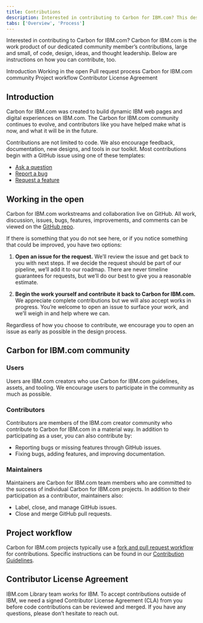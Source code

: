 ```yaml
---
title: Contributions
description: Interested in contributing to Carbon for IBM.com? This design system is the result of community contributions, large and small--of code, design, ideas, and guidance. Here's how you can contribute too.
tabs: ['Overview', 'Process']
---
```


<PageDescription>

Interested in contributing to Carbon for IBM.com? Carbon for IBM.com is the work product of our dedicated community member’s contributions, large and small, of code, design, ideas, and thought leadership. Below are instructions on how you can contribute, too.

</PageDescription>

<AnchorLinks>

<AnchorLink>Introduction</AnchorLink>
<AnchorLink>Working in the open</AnchorLink>
<AnchorLink>Pull request process</AnchorLink>
<AnchorLink>Carbon for IBM.com community</AnchorLink>
<AnchorLink>Project workflow</AnchorLink>
<AnchorLink>Contributor License Agreement</AnchorLink>

</AnchorLinks>


## Introduction

Carbon for IBM.com was created to build dynamic IBM web pages and digital experiences on IBM.com. The Carbon for IBM.com community continues to evolve, and contributors like you have helped make what is now, and what it will be in the future. 

Contributions are not limited to code. We also encourage feedback, documentation, new designs, and tools in our toolkit. Most contributions begin with a GitHub issue using one of these templates:

- [Ask a question](https://github.com/carbon-design-system/carbon-for-ibm-dotcom/issues/new?labels=question&template=question.md)
- [Report a bug](https://github.com/carbon-design-system/carbon-for-ibm-dotcom/issues/new?assignees=emerson-pereira%2C+jacobottesen-dgc&labels=bug&template=bug_report.md)
- [Request a feature](https://github.com/carbon-design-system/carbon-for-ibm-dotcom/issues/new?assignees=emerson-pereira%2C+jacobottesen-dgc&labels=Feature+request&template=feature_request.md&title=)

## Working in the open

Carbon for IBM.com workstreams and collaboration live on GitHub. All work, discussion, issues, bugs, features, improvements, and comments can be viewed on the [GitHub repo](https://github.com/carbon-design-system/carbon-for-ibm-dotcom).

If there is something that you do not see here, or if you notice something that could be improved, you have two options:

1. **Open an issue for the request.** We’ll review the issue and get back to you with next steps. If we decide the request should be part of our pipeline, we’ll add it to our roadmap. There are never timeline guarantees for requests, but we’ll do our best to give you a reasonable estimate.

2. **Begin the work yourself and contribute it back to Carbon for IBM.com.** We appreciate complete contributions but we will also accept works in progress. You’re welcome to open an issue to surface your work, and we’ll weigh in and help where we can.

Regardless of how you choose to contribute, we encourage you to open an issue as early as possible in the design process.


## Carbon for IBM.com community

### Users

Users are IBM.com creators who use Carbon for IBM.com guidelines, assets, and tooling. We encourage users to participate in the community as much as possible.

### Contributors

Contributors are members of the IBM.com creator community who contribute to Carbon for IBM.com in a material way. In addition to participating as a user, you can also contribute by:

- Reporting bugs or missing features through GitHub issues.
- Fixing bugs, adding features, and improving documentation.

### Maintainers

Maintainers are Carbon for IBM.com team members who are committed to the success of individual Carbon for IBM.com projects. In addition to their participation as a contributor, maintainers also:

- Label, close, and manage GitHub issues.
- Close and merge GitHub pull requests.

## Project workflow

Carbon for IBM.com projects typically use a [fork and pull request workflow](https://guides.github.com/activities/forking/) for contributions. Specific instructions can be found in our [Contribution Guidelines](https://github.com/carbon-design-system/carbon-for-ibm-dotcom/blob/master/.github/CONTRIBUTING.md).

## Contributor License Agreement

IBM.com Library team works for IBM. To accept contributions outside of IBM, we need a signed Contributor License Agreement (CLA) from you before code contributions can be reviewed and merged. If you have any questions, please don’t hesitate to reach out.
